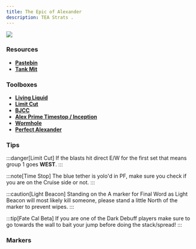 ```yaml
---
title: The Epic of Alexander
description: TEA Strats .
---
```


<img class="ulti-tooltip" src="/tea.png"/>

### Resources ###
- [**Pastebin**](https://pastebin.com/uxVnJm7R) 
- [**Tank Mit**](https://docs.google.com/spreadsheets/d/1zB5NpvIR0J5uAybtYkqAn_gglnmYcSCo0b0mgSZagUg/edit#gid=917445177)

### Toolboxes ###
- [**Living Liquid**](https://ff14.toolboxgaming.space/?id=725383877116761&preview=1)
- [**Limit Cut**](https://ff14.toolboxgaming.space/?id=803293127441961&preview=1)
- [**BJCC**](https://ff14.toolboxgaming.space/?id=492297437831961&preview=1)
- [**Alex Prime Timestop / Inception**](https://ff14.toolboxgaming.space/?id=860745463802461&preview=1)
- [**Wormhole**](https://ff14.toolboxgaming.space/?id=537197026169861&preview=1)
- [**Perfect Alexander**](https://ff14.toolboxgaming.space/?id=170875560147661&preview=1)

### Tips ###

:::danger[Limit Cut]
If the blasts hit direct E/W for the first set that means group 1 goes **WEST**.
:::

:::note[Time Stop]
The blue tether is yolo'd in PF, make sure you check if you are on the Cruise side or not.
:::

:::caution[Light Beacon]
Standing on the A marker for Final Word as Light Beacon will most likely kill someone, please stand a little North of the marker to prevent wipes.
:::

:::tip[Fate Cal Beta]
If you are one of the Dark Debuff players make sure to go towards the wall to bait your jump before doing the stack/spread!
:::

### Markers ###
